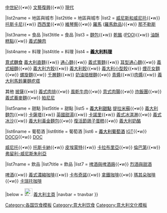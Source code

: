 <noinclude>{{NoteTA
|1=zh-hans:意大利;zh-tw:義大利;zh-hk:意大利;
|2=zh-hans:意式;zh-tw:義式;zh-hk:意式;
}}
</noinclude>{{Sidebar with collapsible lists
|name         = 意大利饮食
|style        = width:220px; padding: 0.3em; float:right; margin-left:10px; border: 2px solid; background: #FFF8C6; text-align:center
|pretitle     = 本系列中的條目
|title        = [[義大利菜|<span style="color:green;">義大利飲食文化</span>]]
|image        = [[File:{{{image|Spaghetti vongole 2.jpg}}}|230px|白酒蛤蜊義大利細麵]]
|headingstyle = 
|contentstyle = 

|listtitlestyle = padding: 0.3em; font-size: 1em; color: white; background-color: #FF6347;
|liststyle    = 

|list1name    = 歷史
|list1title   = 歷史
|list1        = 
{{nowrap begin}}
[[古羅馬飲食文化|古羅馬]]{{•w}} [[中世紀飲食文化|中世紀]]{{•w}} [[文藝復興]]{{•w}}  [[義大利飲食文化|現代]]
{{nowrap end}}

|list2name    = 地區與城市
|list2title   = 地區與城市
|list2        = 
{{nowrap begin}}
[[威尼斯飲食文化|威尼斯和威尼托]]{{•w}} [[托斯卡尼飲食文化|托斯卡尼]]{{•w}} [[西西里飲食|西西里]]{{•w}} [[維琴察飲食文化|維琴察]]{{•w}} [[羅馬飲食文化|羅馬]] ([[羅馬飲品]]){{•w}} [[那不勒斯飲食文化|那不勒斯]]
{{nowrap end}}

|list3name    = 食品
|list3title   = 食品
|list3        = 
{{nowrap begin}}
[[:Category:義大利麵包|麵包]]{{•w}} [[義大利乾酪列表|乾酪]] ([[義大利原產保護乾酪列表|PDO]]){{•w}} [[:Category:義大利油酥糕點|油酥糕點]]{{•w}} [[:Category:義式醃肉|義式醃肉]]
{{nowrap end}}

|list4name    = 料理
|list4title   = 料理
|list4        = 
[[義大利料理列表|<span style="color:black;">'''義大利料理'''</span>]]

[[意式麵食|<span style="color:black;">意式麵食</span>]]{{br}}
{{nowrap begin}}
[[義大利直麵]]{{•w}} [[通心麵]]{{•w}} [[義式寬麵]]{{•w}} [[猫耳朵_(意大利)|耳型通心麵]]{{•w}} [[義式細麵]]{{•w}} [[義大利方餃]]{{•w}} [[義大利餃]]{{•w}} [[義大利小型餃]]{{•w}} [[煙花女義大利麵|煙花女麵]]{{•w}} [[螺旋麵]]{{•w}} [[千層麵]]{{•w}} [[奶油培根麵]]{{•w}} [[青醬]]{{•w}}[[肉醬]]{{•w}} [[玉棋|義大利馬鈴薯麵疙瘩]]
{{nowrap end}}

<span style="color:black;">其他</span>{{br}}
{{nowrap begin}}
[[披薩]]{{•w}} [[義式肉排]]{{•w}} [[義大利風乾牛肉|風乾牛肉]]{{•w}} [[意式肉腸]]{{•w}} [[義大利炸飯團|炸飯團]]{{•w}} [[義式蕎麥麵]]{{•w}} [[帕尼諾|帕尼尼]]
{{nowrap end}}

|list5name    = 甜點
|list5title   = 甜點
|list5        = 
[[:Category:義大利甜點|<span style="color:black;">義大利甜點</span>]]
{{nowrap begin}}
[[提拉米蘇]]{{•w}} [[義大利麵包]]{{•w}} [[卡薩塔]]{{•w}} [[英國甜湯]]{{•w}} [[奶油甜餡煎餅卷|卡諾里]]{{•w}} [[義式冰淇淋]]{{•w}} [[格蘭尼達|義式冰沙]]{{•w}} [[義大利黃金麵包]]{{•w}} [[復活節鴿子蛋糕]]{{•w}} [[義大利奶酪]]
{{nowrap end}}

|list6name    = 葡萄酒
|list6title   = 葡萄酒
|list6        =
[[義大利葡萄酒|<span style="color:black;">義大利葡萄酒</span>]]
{{nowrap begin}}
[[義大利IGT酒列表|IGT]]{{•w}} [[義大利DOCG酒列表|DOCG]]{{•w}} [[義大利DOC酒列表|DOC]]
{{nowrap end}}

{{nowrap begin}}
[[威尼托葡萄酒|威尼托]]{{•w}} [[托斯卡納 (酒)|托斯卡納]]{{•w}} [[皮埃蒙特葡萄酒|皮埃蒙特]]{{•w}} [[卡拉布里亞葡萄酒|卡拉布里亞]]{{•w}} [[倫巴第 (葡萄酒)|倫巴第]]{{•w}} [[弗留利-威尼斯朱利亞葡萄酒|弗留利-威尼斯朱利亞]]
{{nowrap end}}

|list7name    = 飲品
|list7title   = 飲品
|list7        =
{{nowrap begin}}
[[:Category:義大利啤酒業|啤酒與啤酒廠]]{{•w}} [[:Category:義大利蒸餾酒|烈酒與甜酒]]
{{nowrap end}}

{{nowrap begin}}
[[義大利啤酒|啤酒]]{{•w}} [[濃縮咖啡|義式濃縮咖啡]]{{•w}} [[卡布奇诺|卡布奇諾]]{{•w}} [[拿铁咖啡|拿鐵咖啡]]{{•w}} [[焦糖瑪奇朵|瑪其朵咖啡]]{{•w}} [[卡瑞托咖啡]]
{{nowrap end}}

<!--
|list8name    = 參見
|list8title   = 參見
|list8        = 
{{nowrap begin}}
[[Italian-American cuisine|Italian-American]]{{•w}} [[Cuisine of San Marino|San Marino]]{{•w}} [[Caffe|Italian-style coffeehouse]]{{•w}} [[Osteria|Italian-style eating house]]{{•w}} [[List of Italian chefs|Chefs and cooks]]{{•w}} [[Meal structure in Italy|Meal structure]]
{{nowrap end}}
-->

|below = [[File:Flag of Italy.svg|25px|link=Portal:Italy]] [[Portal:義大利|義大利主頁]]
|navbar = tnavbar
}}<noinclude>
{{documentation}}
[[Category:各国饮食模板]]
[[Category:意大利饮食]]
[[Category:意大利文化模板]]

</noinclude>